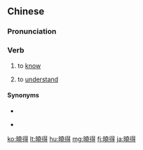 {{also|晓得}}
==Chinese==
{{zh-forms|s=晓得}}

===Pronunciation===
{{zh-pron
|m=xiǎode
|m-s=xiao3de2
|c=hiu2 dak1
|g=xieu3 det
|h=pfs=hiáu-tet
|j=xiau2 dieh
|mn=qz:hiáu-tit/xm,zz:hiáu-tek/qz,tw,xm:hiáu--tit
|w=2xiau teq
|x=xiau3 de
|cat=v
}}

===Verb===
{{zh-verb}}

# to [[know]]
#: {{zh-x|儂 曉得 伊 啥辰光 轉來 𠲎？|Do you have any idea when he/she'll be back?|SH}}
# to [[understand]]

====Synonyms====
* {{sense|know}}
{{zh-dial|知道}}
* {{sense|understand}} {{zh-l|明白}}

{{zh-cat|Elementary}}

[[ko:曉得]]
[[lt:曉得]]
[[hu:曉得]]
[[mg:曉得]]
[[fj:曉得]]
[[ja:曉得]]